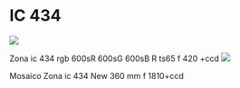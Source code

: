 # IC 434
<img src="https://astroccd.files.wordpress.com/2012/11/zona_-ic434_re.jpg" />

Zona ic 434 rgb 600sR 600sG 600sB R ts65 f 420 +ccd
<img src="https://astroccd.files.wordpress.com/2012/11/2024-ic434-pp.jpg" />

Mosaico Zona ic 434 New 360 mm f 1810+ccd